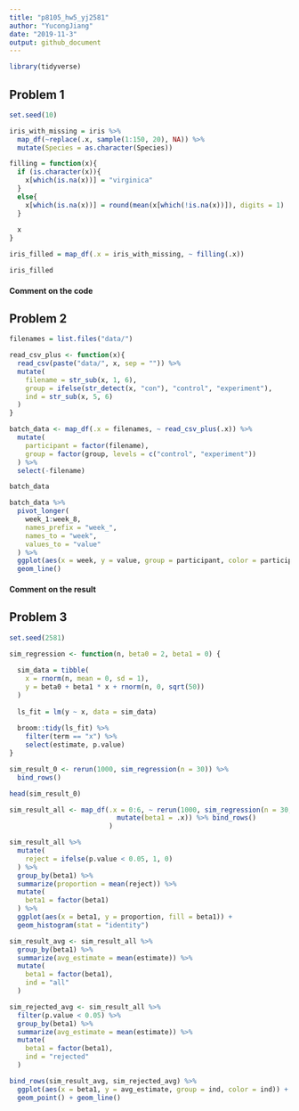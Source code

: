```yaml
---
title: "p8105_hw5_yj2581"
author: "YucongJiang"
date: "2019-11-3"
output: github_document
---
```


```r
library(tidyverse)
```

## Problem 1

```r
set.seed(10)

iris_with_missing = iris %>% 
  map_df(~replace(.x, sample(1:150, 20), NA)) %>%
  mutate(Species = as.character(Species))

filling = function(x){
  if (is.character(x)){
    x[which(is.na(x))] = "virginica"
  }
  else{
    x[which(is.na(x))] = round(mean(x[which(!is.na(x))]), digits = 1)
  }
  
  x
}

iris_filled = map_df(.x = iris_with_missing, ~ filling(.x))

iris_filled
```

#### Comment on the code

## Problem 2

```r
filenames = list.files("data/")

read_csv_plus <- function(x){
  read_csv(paste("data/", x, sep = "")) %>%
  mutate(
    filename = str_sub(x, 1, 6),
    group = ifelse(str_detect(x, "con"), "control", "experiment"),
    ind = str_sub(x, 5, 6)
  )
}

batch_data <- map_df(.x = filenames, ~ read_csv_plus(.x)) %>%
  mutate(
    participant = factor(filename),
    group = factor(group, levels = c("control", "experiment"))
  ) %>%
  select(-filename)

batch_data

batch_data %>% 
  pivot_longer(
    week_1:week_8,
    names_prefix = "week_",
    names_to = "week",
    values_to = "value"
  ) %>%
  ggplot(aes(x = week, y = value, group = participant, color = participant)) +
  geom_line()
```

#### Comment on the result

## Problem 3

```r
set.seed(2581)

sim_regression <- function(n, beta0 = 2, beta1 = 0) {
  
  sim_data = tibble(
    x = rnorm(n, mean = 0, sd = 1),
    y = beta0 + beta1 * x + rnorm(n, 0, sqrt(50))
  )
  
  ls_fit = lm(y ~ x, data = sim_data)
  
  broom::tidy(ls_fit) %>%
    filter(term == "x") %>%
    select(estimate, p.value)
}

sim_result_0 <- rerun(1000, sim_regression(n = 30)) %>%
  bind_rows()

head(sim_result_0)

sim_result_all <- map_df(.x = 0:6, ~ rerun(1000, sim_regression(n = 30, beta1 = .x) %>%
                           mutate(beta1 = .x)) %>% bind_rows()
                         )

sim_result_all %>%
  mutate(
    reject = ifelse(p.value < 0.05, 1, 0)
  ) %>%
  group_by(beta1) %>%
  summarize(proportion = mean(reject)) %>%
  mutate(
    beta1 = factor(beta1)
  ) %>%
  ggplot(aes(x = beta1, y = proportion, fill = beta1)) +
  geom_histogram(stat = "identity")

sim_result_avg <- sim_result_all %>%
  group_by(beta1) %>%
  summarize(avg_estimate = mean(estimate)) %>%
  mutate(
    beta1 = factor(beta1),
    ind = "all"
  )

sim_rejected_avg <- sim_result_all %>%
  filter(p.value < 0.05) %>%
  group_by(beta1) %>%
  summarize(avg_estimate = mean(estimate)) %>%
  mutate(
    beta1 = factor(beta1),
    ind = "rejected"
  )

bind_rows(sim_result_avg, sim_rejected_avg) %>%
  ggplot(aes(x = beta1, y = avg_estimate, group = ind, color = ind)) +
  geom_point() + geom_line()
```